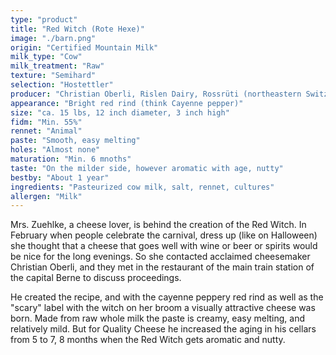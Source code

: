 ```yaml
---
type: "product"
title: "Red Witch (Rote Hexe)"
image: "./barn.png"
origin: "Certified Mountain Milk"
milk_type: "Cow"
milk_treatment: "Raw"
texture: "Semihard"
selection: "Hostettler"
producer: "Christian Oberli, Rislen Dairy, Rossrüti (northeastern Switzerland)"
appearance: "Bright red rind (think Cayenne pepper)"
size: "ca. 15 lbs, 12 inch diameter, 3 inch high"
fidm: "Min. 55%"
rennet: "Animal"
paste: "Smooth, easy melting"
holes: "Almost none"
maturation: "Min. 6 mnoths"
taste: "On the milder side, however aromatic with age, nutty"
bestby: "About 1 year"
ingredients: "Pasteurized cow milk, salt, rennet, cultures"
allergen: "Milk"
---
```


Mrs. Zuehlke, a cheese lover, is behind the creation of the Red Witch. In February when people celebrate the carnival, dress up (like on Halloween) she thought that a cheese that goes well with wine or beer or spirits would be nice for the long evenings. So she contacted acclaimed cheesemaker Christian Oberli, and they met in the restaurant of the main train station of the capital Berne to discuss proceedings.

He created the recipe, and with the cayenne peppery red rind as well as the "scary" label with the witch on her broom a visually attractive cheese was born. Made from raw whole milk the paste is creamy, easy melting, and relatively mild. But for Quality Cheese he increased the aging in his cellars from 5 to 7, 8 months when the Red Witch gets aromatic and nutty.